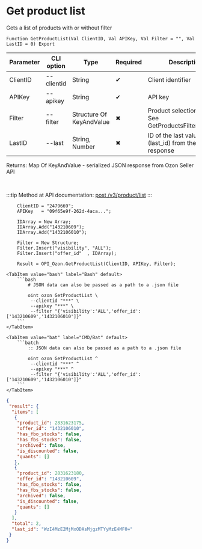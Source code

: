 ﻿---
sidebar_position: 1
description: Get product list and other functions to work with Ozon in the Open Integration Package, a free open-source integration library for 1C:Enterprise 8, OneScript and CLI
keywords: [1C, 1С, 1С:Enterprise, 1С:Enterprise 8.3, API, Integration, Services, Exchange, OneScript, CLI, Ozon]
---


# Get product list
 Gets a list of products with or without filter



`Function GetProductList(Val ClientID, Val APIKey, Val Filter = "", Val LastID = 0) Export`

  | Parameter | CLI option | Type | Required | Description |
  |-|-|-|-|-|
  | ClientID | --clientid | String | &#x2714; | Client identifier |
  | APIKey | --apikey | String | &#x2714; | API key |
  | Filter | --filter | Structure Of KeyAndValue | &#x2716; | Product selection filter. See GetProductsFilterStructure |
  | LastID | --last | String, Number | &#x2716; | ID of the last value (last_id) from the previous response |

  
  Returns:  Map Of KeyAndValue - serialized JSON response from Ozon Seller API

<br/>

:::tip
Method at API documentation: [post /v3/product/list](https://docs.ozon.ru/api/seller/#operation/ProductAPI_GetProductList)
:::
<br/>


```bsl title="1C:Enterprise/OneScript code example"
    ClientID = "2479669";
    APIKey   = "09f65e9f-262d-4aca...";

    IDArray = New Array;
    IDArray.Add("143210609");
    IDArray.Add("1432106010");

    Filter = New Structure;
    Filter.Insert("visibility", "ALL");
    Filter.Insert("offer_id"  , IDArray);

    Result = OPI_Ozon.GetProductList(ClientID, APIKey, Filter);
```
 

 <Tabs>
  
    <TabItem value="bash" label="Bash" default>
        ```bash
            # JSON data can also be passed as a path to a .json file
            
            oint ozon GetProductList \
             --clientid "***" \
             --apikey "***" \
             --filter "{'visibility':'ALL','offer_id':['143210609','1432106010']}"
        ```
    </TabItem>
  
    <TabItem value="bat" label="CMD/Bat" default>
        ```batch
            :: JSON data can also be passed as a path to a .json file
            
            oint ozon GetProductList ^
             --clientid "***" ^
             --apikey "***" ^
             --filter "{'visibility':'ALL','offer_id':['143210609','1432106010']}"
        ```
    </TabItem>
</Tabs>


```json title="Result"
{
 "result": {
  "items": [
   {
    "product_id": 2831623175,
    "offer_id": "1432106010",
    "has_fbo_stocks": false,
    "has_fbs_stocks": false,
    "archived": false,
    "is_discounted": false,
    "quants": []
   },
   {
    "product_id": 2831623180,
    "offer_id": "143210609",
    "has_fbo_stocks": false,
    "has_fbs_stocks": false,
    "archived": false,
    "is_discounted": false,
    "quants": []
   }
  ],
  "total": 2,
  "last_id": "WzI4MzE2MjMxODAsMjgzMTYyMzE4MF0="
 }
}
```
